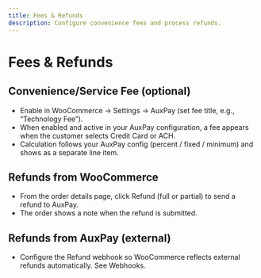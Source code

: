 ```yaml
---
title: Fees & Refunds
description: Configure convenience fees and process refunds.
---
```


# Fees & Refunds

## Convenience/Service Fee (optional)
- Enable in WooCommerce → Settings → AuxPay (set fee title, e.g., “Technology Fee”).
- When enabled and active in your AuxPay configuration, a fee appears when the customer selects Credit Card or ACH.
- Calculation follows your AuxPay config (percent / fixed / minimum) and shows as a separate line item.

## Refunds from WooCommerce
- From the order details page, click Refund (full or partial) to send a refund to AuxPay.
- The order shows a note when the refund is submitted.

## Refunds from AuxPay (external)
- Configure the Refund webhook so WooCommerce reflects external refunds automatically. See Webhooks.
